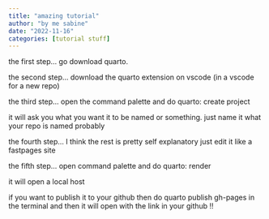 ```yaml
---
title: "amazing tutorial"
author: "by me sabine"
date: "2022-11-16"
categories: [tutorial stuff]
---
```

the first step... go download quarto. 

the second step... download the quarto extension on vscode (in a vscode for a new repo)

the third step... open the command palette and do quarto: create project

it will ask you what you want it to be named or something. just name it what your repo is named probably

the fourth step... I think the rest is pretty self explanatory just edit it like a fastpages site

the fifth step... open command palette and do quarto: render

it will open a local host 

if you want to publish it to your github then do quarto publish gh-pages in the terminal and then it will open with the link in your github !! 



